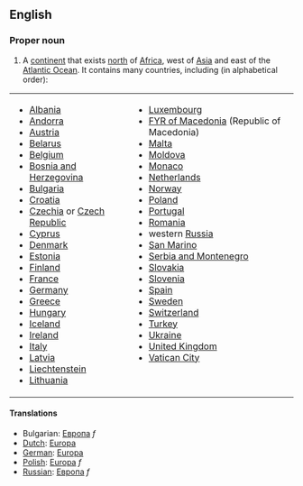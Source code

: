 ==English==

===Proper noun===

#A [[continent]] that exists [[north]] of [[Africa]], west of [[Asia]] and east of the [[Atlantic Ocean]].  It contains many countries, including (in alphabetical order): 
<table border="0" cellpadding="2">
<tr><td>
* [[Albania]]
* [[Andorra]]
* [[Austria]]
* [[Belarus]]
* [[Belgium]]
* [[Bosnia and Herzegovina]]
* [[Bulgaria]]
* [[Croatia]]
* [[Czechia]] or [[Czech Republic]]
* [[Cyprus]]
* [[Denmark]]
* [[Estonia]]
* [[Finland]]
* [[France]]
* [[Germany]] 
* [[Greece]]
* [[Hungary]]
* [[Iceland]] 
* [[Ireland]] 
* [[Italy]]
* [[Latvia]]
* [[Liechtenstein]]
* [[Lithuania]]
</td><td valign="top">
* [[Luxembourg]]
* [[Former Yugoslav Republic of Macedonia|FYR of Macedonia]] (Republic of Macedonia)
* [[Malta]]
* [[Moldova]]
* [[Monaco]]
* [[Netherlands]]
* [[Norway]]
* [[Poland]]
* [[Portugal]]
* [[Romania]]
* western [[Russia]]
* [[San Marino]] 
* [[Serbia and Montenegro]]
* [[Slovakia]]
* [[Slovenia]]
* [[Spain]]
* [[Sweden]]
* [[Switzerland]]
* [[Turkey]]
* [[Ukraine]]
* [[United Kingdom]]
* [[Vatican City]]

</td></tr>
</table>

====Translations====
*Bulgarian: [[Европа]] ''f''
*[[Dutch]]: [[Europa]]
*[[German]]: [[Europa]]
*[[Polish]]: [[Europa]] ''f''
*[[Russian]]: [[Европа]] ''f''